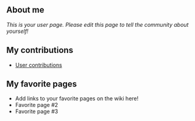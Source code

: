 ==About me==

''This is your user page. Please edit this page to tell the community about yourself!''

==My contributions==

* [[Special:Contributions/Semiseramis|User contributions]]

==My favorite pages==

* Add links to your favorite pages on the wiki here!
* Favorite page #2
* Favorite page #3